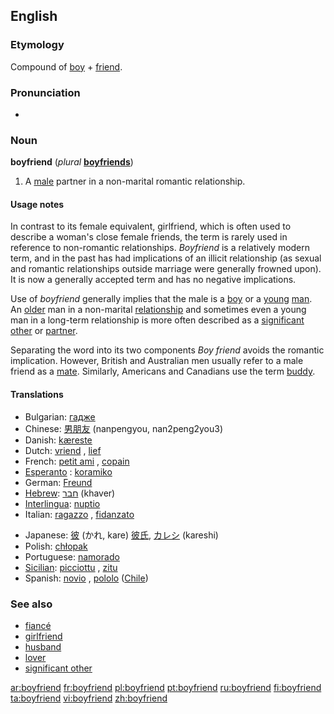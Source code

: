 ==English==

===Etymology===
Compound of [[boy]] + [[friend]].

===Pronunciation===
*{{audio|en-us-boyfriend.ogg|Audio (US)}}

===Noun===
'''boyfriend''' (''plural'' '''[[boyfriends]]''')

# A [[male]] partner in a non-marital romantic relationship.

====Usage notes====
In contrast to its female equivalent, girlfriend, which is often used to describe a woman's close female friends, the term is rarely used in reference to non-romantic relationships. ''Boyfriend'' is a relatively modern term, and in the past has had implications of an illicit relationship (as sexual and romantic relationships outside marriage were generally frowned upon). It is now a generally accepted term and has no negative implications.

Use of ''boyfriend'' generally implies that the male is a [[boy]] or a [[young]] [[man]]. An [[old]]er man in a non-marital [[relationship]] and sometimes even a young man in a long-term relationship is more often described as a [[significant other]] or [[partner]].

Separating the word into its two components ''Boy friend'' avoids the romantic implication. However, British and Australian men usually refer to a male friend as a [[mate]]. Similarly, Americans and Canadians use the term [[buddy]].

====Translations====
{{top}}
*Bulgarian: [[гадже]]
*Chinese: [[男朋友]] (nanpengyou, nan2peng2you3)
*Danish: [[kæreste]]
*Dutch: [[vriend]] {{m}}, [[lief]] {{n}}
*French: [[petit ami]] {{m}}, [[copain]] {{m}}
*[[Esperanto]] : [[koramiko]]
*German: [[Freund]] {{m}}
*[[Hebrew]]: [[חבר]] (khaver) {{m}}
*[[Interlingua]]: [[nuptio]]
*Italian: [[ragazzo]] {{m}}, [[fidanzato]] {{m}}
{{mid}}
*Japanese: [[彼]] (かれ, kare)<!--The following is not relevant here - it belongs on the Japanese page: (Note: kare can also mean [[he]]) --> [[彼氏]], [[カレシ]] (kareshi)
*Polish: [[chłopak]] {{m}}
*Portuguese: [[namorado]] {{m}}
*[[Sicilian]]: [[picciottu]] {{m}}, [[zitu]] {{m}}
*Spanish: [[novio]] {{m}}, [[pololo]] {{m}} ([[Chile]])
{{bottom}}

===See also===
*[[fiancé]]
*[[girlfriend]]
*[[husband]]
*[[lover]]
*[[significant other]]

[[ar:boyfriend]]
[[fr:boyfriend]]
[[pl:boyfriend]]
[[pt:boyfriend]]
[[ru:boyfriend]]
[[fi:boyfriend]]
[[ta:boyfriend]]
[[vi:boyfriend]]
[[zh:boyfriend]]